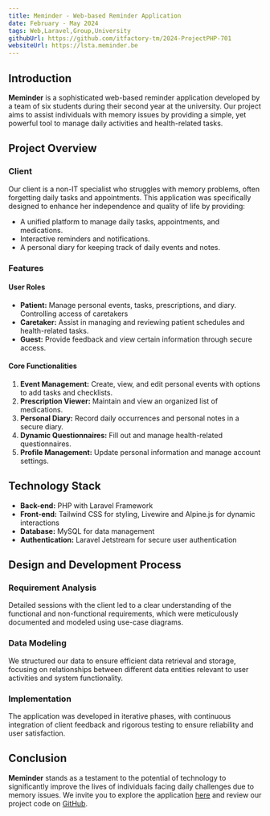 ```yaml
---
title: Meminder - Web-based Reminder Application
date: February - May 2024
tags: Web,Laravel,Group,University
githubUrl: https://github.com/itfactory-tm/2024-ProjectPHP-701
websiteUrl: https://lsta.meminder.be
---
```


## Introduction

**Meminder** is a sophisticated web-based reminder application developed by a team of six students during their second year at the university. Our project aims to assist individuals with memory issues by providing a simple, yet powerful tool to manage daily activities and health-related tasks.

<MdxImage
  src="https://storage.googleapis.com/abe_cloud_storage/website%2Fmeminder-landing.png"
  width={800}
  height={500}
  className="mx-auto mt-5 mb-4"
/>

## Project Overview

### Client

Our client is a non-IT specialist who struggles with memory problems, often forgetting daily tasks and appointments. This application was specifically designed to enhance her independence and quality of life by providing:

- A unified platform to manage daily tasks, appointments, and medications.
- Interactive reminders and notifications.
- A personal diary for keeping track of daily events and notes.

### Features

<MdxImage
  src="https://storage.googleapis.com/abe_cloud_storage/website%2Fmeminder-features.png"
  width={900}
  height={700}
  className="mx-auto mt-5 mb-4"
/>

#### User Roles

- **Patient:** Manage personal events, tasks, prescriptions, and diary. Controlling access of caretakers
- **Caretaker:** Assist in managing and reviewing patient schedules and health-related tasks.
- **Guest:** Provide feedback and view certain information through secure access.

#### Core Functionalities

1. **Event Management:** Create, view, and edit personal events with options to add tasks and checklists.
2. **Prescription Viewer:** Maintain and view an organized list of medications.
3. **Personal Diary:** Record daily occurrences and personal notes in a secure diary.
4. **Dynamic Questionnaires:** Fill out and manage health-related questionnaires.
5. **Profile Management:** Update personal information and manage account settings.

## Technology Stack

- **Back-end:** PHP with Laravel Framework
- **Front-end:** Tailwind CSS for styling, Livewire and Alpine.js for dynamic interactions
- **Database:** MySQL for data management
- **Authentication:** Laravel Jetstream for secure user authentication

## Design and Development Process

### Requirement Analysis

Detailed sessions with the client led to a clear understanding of the functional and non-functional requirements, which were meticulously documented and modeled using use-case diagrams.

### Data Modeling

We structured our data to ensure efficient data retrieval and storage, focusing on relationships between different data entities relevant to user activities and system functionality.

### Implementation

The application was developed in iterative phases, with continuous integration of client feedback and rigorous testing to ensure reliability and user satisfaction.

## Conclusion

**Meminder** stands as a testament to the potential of technology to significantly improve the lives of individuals facing daily challenges due to memory issues. We invite you to explore the application [here](https://lsta.meminder.be) and review our project code on [GitHub](https://github.com/itfactory-tm/2024-ProjectPHP-701).

